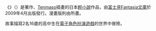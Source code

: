 《'''{{link-ja|RPG W(・∀・)RLD― RPG實境世界―|RPG W(・∀・)RLD ―ろーぷれ・わーるど―}}'''》（{{lang-ja|RPG W(・∀・)RLD ―ろーぷれ・わーるど―}}）是{{link-ja|吉村夜|吉村夜}}著作、[[Tenmaso|Tenmaso]]插畫的日本[[輕小說|輕小說]]作品，由[[富士見Fantasia文庫|富士見Fantasia文庫]]於2009年4月出版發行。漫畫版則由{{link-ja|遠野ノオト|遠野ノオト}}所畫。

故事描寫2名16歲的高中生在[[電子角色扮演遊戲|電子角色扮演遊戲]]的世界中冒險。